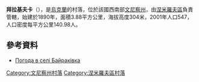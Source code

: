 {{coord|49|3|17|N|28|46|47|E|scale:30000|display=title}}

'''拜拉基夫卡'''（{{lang-uk|Байраківка}}），是[[烏克蘭|烏克蘭]]的村落，位於該國西南部[[文尼察州|文尼察州]]，由[[涅米羅夫區|涅米羅夫區]]負責管轄，始建於1890年，面積3.88平方公里，海拔高度304米，2001年人口547，人口密度每平方公里140.98人。

==參考資料==
* [http://weather.in.ua/ua/vinnickaja/539 Погода в селі Байраківка] {{Wayback|url=http://weather.in.ua/ua/vinnickaja/539 |date=20111220082950 }}

[[Category:文尼察州村落|Category:文尼察州村落]]
[[Category:涅米羅夫區村落|Category:涅米羅夫區村落]]


{{Vinnytsia-geo-stub}}